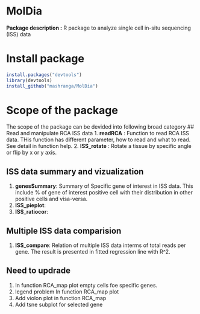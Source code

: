 # MolDia
__Package description :__ R package to analyze single cell in-situ sequencing (ISS) data

# Install package 
```r
install.packages("devtools")
library(devtools)
install_github("mashranga/MolDia")
```
# Scope of the package
The scope of the package can be devided into following broad category
## Read and manipulate RCA ISS data
1. __readRCA__ : Function to read RCA ISS data. THis function has different parameter, how to read and what to read. See detail in function help.
2. __ISS_rotate__ : Rotate a tissue by specific angle or flip  by x or y axis.

## ISS data summary and vizualization
1. __genesSummary__: Summary of Specific gene of interest in ISS data. This include % of gene of interest positive cell with their distribution in other positive cells and visa-versa.
2. __ISS_pieplot__:
3. __ISS_ratiocor__:

## Multiple ISS data comparision
1. __ISS_compare__: Relation of multiple ISS data interms of total reads per gene. The result is presented in fitted regression line with R^2.



## Need to updrade 

1. In function RCA_map plot empty cells foe specific genes.
2. legend problem In function RCA_map plot
3. Add violon plot in function RCA_map
4. Add tsne subplot for selected gene 